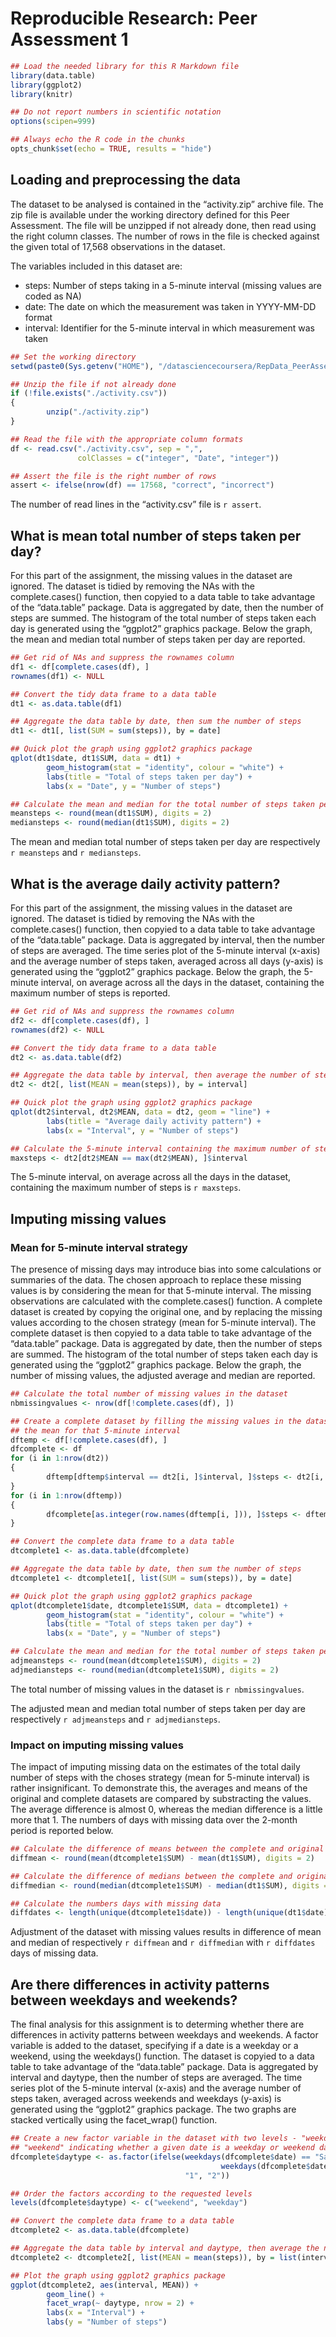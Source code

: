 # Reproducible Research: Peer Assessment 1

```r

## Load the needed library for this R Markdown file
library(data.table)
library(ggplot2)
library(knitr)

## Do not report numbers in scientific notation
options(scipen=999)

## Always echo the R code in the chunks
opts_chunk$set(echo = TRUE, results = "hide")
```


## Loading and preprocessing the data

The dataset to be analysed is contained in the "activity.zip" archive file. The
zip file is available under the working directory defined for this Peer
Assessment. The file will be unzipped if not already done, then read using the
right column classes. The number of rows in the file is checked against the
given total of 17,568 observations in the dataset.

The variables included in this dataset are:

* steps: Number of steps taking in a 5-minute interval (missing values are coded as NA)
* date: The date on which the measurement was taken in YYYY-MM-DD format
* interval: Identifier for the 5-minute interval in which measurement was taken


```r
## Set the working directory
setwd(paste0(Sys.getenv("HOME"), "/datasciencecoursera/RepData_PeerAssessment1"))

## Unzip the file if not already done
if (!file.exists("./activity.csv"))
{
        unzip("./activity.zip")
}

## Read the file with the appropriate column formats
df <- read.csv("./activity.csv", sep = ",",
               colClasses = c("integer", "Date", "integer"))

## Assert the file is the right number of rows
assert <- ifelse(nrow(df) == 17568, "correct", "incorrect")
```

The number of read lines in the "activity.csv" file is `r assert`.


## What is mean total number of steps taken per day?

For this part of the assignment, the missing values in the dataset are ignored.
The dataset is tidied by removing the NAs with the complete.cases() function,
then copyied to a data table to take advantage of the "data.table" package.
Data is aggregated by date, then the number of steps are summed. The histogram
of the total number of steps taken each day is generated using the "ggplot2"
graphics package. Below the graph, the mean and median total number of steps
taken per day are reported.


```r
## Get rid of NAs and suppress the rownames column
df1 <- df[complete.cases(df), ]
rownames(df1) <- NULL

## Convert the tidy data frame to a data table
dt1 <- as.data.table(df1)

## Aggregate the data table by date, then sum the number of steps
dt1 <- dt1[, list(SUM = sum(steps)), by = date]

## Quick plot the graph using ggplot2 graphics package
qplot(dt1$date, dt1$SUM, data = dt1) +
        geom_histogram(stat = "identity", colour = "white") +
        labs(title = "Total of steps taken per day") +
        labs(x = "Date", y = "Number of steps")

## Calculate the mean and median for the total number of steps taken per day
meansteps <- round(mean(dt1$SUM), digits = 2)
mediansteps <- round(median(dt1$SUM), digits = 2)
```

The mean and median total number of steps taken per day are respectively `r meansteps` and `r mediansteps`.


## What is the average daily activity pattern?

For this part of the assignment, the missing values in the dataset are ignored.
The dataset is tidied by removing the NAs with the complete.cases() function,
then copyied to a data table to take advantage of the "data.table" package.
Data is aggregated by interval, then the number of steps are averaged. The time
series plot of the 5-minute interval (x-axis) and the average number of steps
taken, averaged across all days (y-axis) is generated using the "ggplot2"
graphics package. Below the graph, the 5-minute interval, on average across all
the days in the dataset, containing the maximum number of steps is reported.


```r
## Get rid of NAs and suppress the rownames column
df2 <- df[complete.cases(df), ]
rownames(df2) <- NULL

## Convert the tidy data frame to a data table
dt2 <- as.data.table(df2)

## Aggregate the data table by interval, then average the number of steps
dt2 <- dt2[, list(MEAN = mean(steps)), by = interval]

## Quick plot the graph using ggplot2 graphics package
qplot(dt2$interval, dt2$MEAN, data = dt2, geom = "line") +
        labs(title = "Average daily activity pattern") +
        labs(x = "Interval", y = "Number of steps")

## Calculate the 5-minute interval containing the maximum number of steps
maxsteps <- dt2[dt2$MEAN == max(dt2$MEAN), ]$interval
```

The 5-minute interval, on average across all the days in the dataset, containing the maximum number of steps is `r maxsteps`.


## Imputing missing values

### Mean for 5-minute interval strategy

The presence of missing days may introduce bias into some calculations or
summaries of the data. The chosen approach to replace these missing values is by
considering the mean for that 5-minute interval. The missing observations are
calculated with the complete.cases() function. A complete dataset is created by
copying the original one, and by replacing the missing values according to the
chosen strategy (mean for 5-minute interval). The complete dataset is then
copyied to a data table to take advantage of the "data.table" package. Data is
aggregated by date, then the number of steps are summed. The histogram of the
total number of steps taken each day is generated using the "ggplot2" graphics
package. Below the graph, the number of missing values, the adjusted average and
median are reported.


```r
## Calculate the total number of missing values in the dataset
nbmissingvalues <- nrow(df[!complete.cases(df), ])

## Create a complete dataset by filling the missing values in the dataset using
## the mean for that 5-minute interval
dftemp <- df[!complete.cases(df), ]
dfcomplete <- df
for (i in 1:nrow(dt2))
{
        dftemp[dftemp$interval == dt2[i, ]$interval, ]$steps <- dt2[i, ]$MEAN
}
for (i in 1:nrow(dftemp))
{
        dfcomplete[as.integer(row.names(dftemp[i, ])), ]$steps <- dftemp[i, ]$steps
}

## Convert the complete data frame to a data table
dtcomplete1 <- as.data.table(dfcomplete)

## Aggregate the data table by date, then sum the number of steps
dtcomplete1 <- dtcomplete1[, list(SUM = sum(steps)), by = date]

## Quick plot the graph using ggplot2 graphics package
qplot(dtcomplete1$date, dtcomplete1$SUM, data = dtcomplete1) +
        geom_histogram(stat = "identity", colour = "white") +
        labs(title = "Total of steps taken per day") +
        labs(x = "Date", y = "Number of steps")

## Calculate the mean and median for the total number of steps taken per day
adjmeansteps <- round(mean(dtcomplete1$SUM), digits = 2)
adjmediansteps <- round(median(dtcomplete1$SUM), digits = 2)
```

The total number of missing values in the dataset is `r nbmissingvalues`.

The adjusted mean and median total number of steps taken per day are respectively `r adjmeansteps` and `r adjmediansteps`.


### Impact on imputing missing values

The impact of imputing missing data on the estimates of the total daily number
of steps with the choses strategy (mean for 5-minute interval) is rather
insignificant. To demonstrate this, the averages and means of the original and
complete datasets are compared by substracting the values. The average
difference is almost 0, whereas the median difference is a little more that 1.
The numbers of days with missing data over the 2-month period is reported below.


```r
## Calculate the difference of means between the complete and original datasets
diffmean <- round(mean(dtcomplete1$SUM) - mean(dt1$SUM), digits = 2)

## Calculate the difference of medians between the complete and original datasets
diffmedian <- round(median(dtcomplete1$SUM) - median(dt1$SUM), digits = 2)

## Calculate the numbers days with missing data
diffdates <- length(unique(dtcomplete1$date)) - length(unique(dt1$date))
```

Adjustment of the dataset with missing values results in difference of mean and median of respectively `r diffmean` and `r diffmedian` with `r diffdates` days of missing data.


## Are there differences in activity patterns between weekdays and weekends?

The final analysis for this assignment is to determing whether there are
differences in activity patterns between weekdays and weekends. A factor
variable is added to the dataset, specifying if a date is a weekday or a
weekend, using the weekdays() function. The dataset is copyied to a data table
to take advantage of the "data.table" package. Data is aggregated by interval
and daytype, then the number of steps are averaged. The time series plot of the
5-minute interval (x-axis) and the average number of steps taken, averaged
across weekends and weekdays (y-axis) is generated using the "ggplot2"
graphics package. The two graphs are stacked vertically using the facet_wrap()
function.


```r
## Create a new factor variable in the dataset with two levels - "weekday" and
## "weekend" indicating whether a given date is a weekday or weekend day
dfcomplete$daytype <- as.factor(ifelse(weekdays(dfcomplete$date) == "Saturday" |
                                               weekdays(dfcomplete$date) == "Sunday",
                                       "1", "2"))

## Order the factors according to the requested levels
levels(dfcomplete$daytype) <- c("weekend", "weekday")

## Convert the complete data frame to a data table
dtcomplete2 <- as.data.table(dfcomplete)

## Aggregate the data table by interval and daytype, then average the number of steps
dtcomplete2 <- dtcomplete2[, list(MEAN = mean(steps)), by = list(interval, daytype)]

## Plot the graph using ggplot2 graphics package
ggplot(dtcomplete2, aes(interval, MEAN)) +
        geom_line() +
        facet_wrap(~ daytype, nrow = 2) +
        labs(x = "Interval") +
        labs(y = "Number of steps")
```
